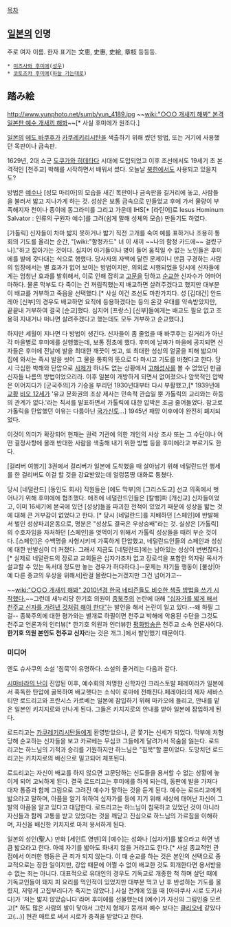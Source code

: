 [[목차]]
== [[일본]]의 인명 ==

주로 여자 이름. 한자 표기는 文恵, 史惠, 史絵, 章枝 등등등.

 * [[미즈사와 후미에]]([[성우]])
 * [[코토즈카 후미에]]([[하늘 가는대로]])

== 踏み絵 ==

http://www.yunphoto.net/sumb/yun_4189.jpg
~~[[wiki:"○○○ 개새끼 해봐" 본격 일본판 예수 개새끼 해봐]]~~[* 사실 후미에가 원조다.]

[[일본]]의 [[에도 바쿠후]]가 [[카쿠레키리시탄]]을 색출하기 위해 썼던 방법, 또는 거기에 사용했던 목판이나 금속판.

1629년, 2대 쇼군 [[도쿠가와 히데타다]] 시대에 도입되었고 이후 조선에서도 19세기 초 본격적인 [천주교] 박해를 시작하면서 배워서 썼다. 오늘날 [[북한]]에서도 사용되고 있을지도?

방법은 [[예수]]나 [성모 마리아]의 모습을 새긴 목판이나 금속판을 길거리에 놓고, 사람들을 불러서 밟고 지나가게 하는 것. 성상은 보통 금속으로 만들었고 후에 가서 물량이 부족해지자 천이나 종이에 동그라미를 그리고 가운데 IHS[* [라틴어]로 Iesus Hominum Salvator : 인류의 구원자 예수]를 그려(쉽게 말해 성체의 모습) 만들기도 하였다.
 
[가톨릭] 신자들이 차마 밟지 못하거나 밟기 직전 고개를 숙여 예를 표하거나 조용히 통회의 기도를 올리는 순간, "[wiki:"함정카드" 너 이 새끼 ~~나의 함정 카드에~~ 걸렸구나]."하고 잡아가는 것이다. 심지어 아기들이나 병이 들어 움직일 수 없는 노인들은 후미에를 발에 갖다대는 식으로 행했다. 당사자의 자백에 달린 문제이니 만큼 구경하는 사람의 입장에서는 별 효과가 없어 보이는 방법이지만, 의외로 시행되었을 당시에 신자들에게는 엄청난 효과를 발휘해서, 이로 인해 잡히고 [[고문]]을 당하고 [[순교]]한 신자수가 어마어마하다. 물론 막부도 다 죽이는 건 꺼림칙했는지 배교하면 살려주겠다고 했지만 대부분이 배교를 거부하고 죽음을 선택했다.[* 사실 이건 조선도 마찬가지다. 성 [김대건] 안드레아 [신부]의 경우도 배교하면 요직에 등용하겠다는 등의 온갖 우대를 약속받았지만, 끝끝내 거부하여 결국 [순교]했다. 심지어 [프랑스] [신부]들에게는 배교도 필요 없고 조용히 지내거나 떠나면 살려주겠다고 했는데도 모두 거부하고 순교했다.]

하지만 세월이 지나면 다 방법이 생긴다. 신자들이 좀 줄었을 때 바쿠후는 길거리가 아닌 각 마을별로 후미에를 실행했는데, 보통 정초에 했다. 후미에 날짜가 마을에 공지되면 신자들은 후미에 전날에 발을 최대한 깨끗이 씻고, 또 최대한 성상의 얼굴을 피해 밟으며 집에 와서는 즉시 발을 씻어 그 물을 통회의 뜻으로 다 마시고 기도를 바쳤다고 한다. 당시 극심한 박해와 탄압으로 [[사제]]가 하나도 없는 상황에서 [[고해성사]]를 볼 수 없었던 만큼 신자들 나름의 방법이었으리라. 이후 일본이 개방하게 되면서 없어졌으나 암묵적인 압박은 이어지다가 [군국주의]가 기승을 부리던 1930년대부터 다시 부활했고,[* 1939년에 [[교황]] [[비오 12세]]가  '유교 문화권의 조상 제사는 민속적 관습일 뿐 가톨릭의 교리와는 하등의 관계가 없다.'라는 칙서를 발표하면서 가톨릭에 대한 압박은 조금 줄어들었다. 참고로 가톨릭을 탄압했던 이유는 다름아닌 [[국가신토]]...] 1945년 패망 이후에야 완전히 폐지되었다. 

이것이 의미가 확장되어 현재는 권력 기관에 의한 개인의 사상 조사 또는 그 수단이나 어떤 결정사항에 몰래 반대한 사람을 색출해 내기 위한 방법 등을 후미에라고 부르기도 한다.

[걸리버 여행기] 3권에서 걸리버가 일본에 도착했을 때 살아남기 위해 네덜란드인 행세를 한 걸리버도 이걸 할 것을 강요받았는데 얼렁뚱땅 대화로 퉁쳤다.

당시 [네덜란드] [동인도 회사] 직원들은 [에도 막부]의 [그리스도교] 선교 의혹에서 벗어나기 위해 후미에에 협조했다. 애초에 네덜란드인들은 [칼뱅]파 [개신교] 신자들이었고, 이미 16세기에 본국에 있던 [성상]들을 파괴한 전적이 있었기 때문에 성상을 밟는 것에 대해 큰 거부감이 없었다고 한다. [* 당시 [네덜란드]를 지배하던 [스페인]에 반발해서 벌인 성상파괴운동으로, 명분은 "성상도 결국은 우상숭배"라는 것. 실상은 [가톨릭]의 수호자임을 자처하던 [스페인]을 엿먹이기 위해서 가톨릭 성상들을 때려 부순 것이다. [스페인]은 수백명을 사형시키며 가혹하게 탄압했고, 네덜란드인들의 스페인과 성상에 대한 반발심이 더 커졌다. 그래서 지금도 [네덜란드]에는 남아있는 성상이 변변찮다.][* 실제로 네덜란드의 장로교 교회들은 십자가조차 없고 장로석을 포함한 의자랑 목사가 설교할 수 있는 독서대 정도만 놓는 경우가 허다하다.]--문제는 자기들 행동이 [불상|아예 다른 종교의 우상을 위해서]란걸 몰랐다는거겠지만 그건 넘어가고--

~~[[wiki:"○○○ 개새끼 해봐" 2010년경 한국 네티즌들도 비슷한 색출 방법을 쓰기 시작했다.]]~~그런데 새누리당 한기호 의원이 [[종북주의]] 논란에 대해 [http://news.khan.co.kr/kh_news/khan_art_view.html?artid=201206081622231&code=910402 "십자가를 밟게 해서 천주교 신자를 가려낸 것처럼 해야 한다"]는 발언을 해서 논란이 일고 있다.--왜 하필 그걸-- 종북주의에 대한 평가와는 별개로 하필이면 천주교 박해에 악용된 수단을 그것도 천주교 언론과의 인터뷰[* 한기호 의원과 인터뷰한 [[평화방송]]은 천주교 소속 언론사이다. '''한기호 의원 본인도 천주교 신자'''라는 것은 개그.]에서 발언했기 때문이다.
=== 미디어 ===
엔도 슈사쿠의 소설 '침묵'이 유명하다. 소설의 줄거리는 다음과 같다.

[[시마바라의 난]]이 진압된 이후, 예수회의 저명한 신학자인 크리스토발 페레이라가 일본에서 혹독한 탄압에 굴복하여 배교햇다는 소식이 로마에 전해진다.페레이라의 제자 세바스티안 로드리고와 프란시스 카르베는 일본에 잠입하기 위해 마카오에 들리고, 안내를 맡은 일본인 키치지로와 만나게 된다. 그들은 키치지로의 안내를 받아 일본에 잠입하게 된다.

로드리고는 [[카쿠레키리시탄]]들에게 환영받았으나, 곧 쫓기는 신세가 되었다. 막부에 처형당해 순교하는 신자들을 보고 카르베는 무심코 그들에게 달려가서 목숨을 잃는다. 로드리고는 하느님의 기적과 승리를 기원하지만 하느님은 "침묵"할 뿐이었다. 도망치던 로드리고는 키치지로의 배신으로 밀고되어 체포된다.

로드리고는 자신이 배교를 하지 않으면 고문당하는 신도들을 용서할 수 없는 상황에 놓이게 되어 고뇌하게 된다. 결국 로드리고는 후미에를 하게 되는데, 동판에 발을 가져다 대자 통증과 함께 그림으로 그려진 예수가 말하는 것을 듣게 된다. 예수는 로드리고에게 밟으라고 말하며, 아픔을 알기 위하여 십자가를 등에 지기 위해 세상에 태어난 자신이 그 발의 아픔을 알고 있다고 대답한다. 로드리고는 하느님이 침묵하고 있었던 것이 아니라 자신들과 함께 고통을 받고 있었다는 것을 깨닫고 진심으로 하느님의 가르침을 이해하며, 자신을 배신한 키치지로 마저 용서하게 된다.

일본의 성인(聖人) 만화 [세인트 영멘]의 [예수]는 성화나 [십자가]를 밟으라고 하면 냉큼 밟으라고 한다. 아예 자기를 밟아도 화내지 않을 거라고도 한다.[* 사실 종교적인 관점에서 이러한 행동은 큰 죄가 되지 않는다. 이 때 순교를 하는 것은 본인의 선택으로 종교적으로는 장한 일이지만, 강압 때문에 어쩔 수 없이 배교한 것도 회개한다면 용서받을 수 없는 죄는 아니다. 대표적으로 유대인의 경우도 기독교로 개종한 척 하며 살던 때에 기독교인들이 돼지 피 요리를 먹인적이 있었지만 대부분 먹고 난 후 반성하는 기도를 올렸지, 저렇게 고집부리다가 죽지는 않았다.] 사실 천계에 있을 때 [아마쿠사 시로 도키사다]가 '저는 밟지 않았습니다'라며 후미에를 선물했는데 [예수]가 자신의 그림인줄 모르고[* 하도 많은 사람의 발이 닿아서 그런지 형체가 뭉개져 예수 보다는 [[클리오네]] 같았다고(...)] 현관 매트로 써서 시로가 충격을 받았다고 한다. 
